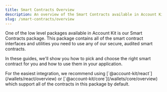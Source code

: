 ```yaml
---
title: Smart Contracts Overview
description: An overview of the Smart Contracts available in Account Kit and how to use them
slug: /smart-contracts/overview
---
```




One of the low level packages available in Account Kit is our Smart Contracts package. This package contains all of the smart contract interfaces and utilities you need to use any of our
secure, audited smart contracts.

In these guides, we'll show you how to pick and choose the right smart contract for you and how to use them in your application.

<Tip>
  For the easiest integration, we recommend using
  [`@account-kit/react`](/wallets/react/overview) or
  [`@account-kit/core`](/wallets/core/overview) which support all of the
  contracts in this package by default.
</Tip>

